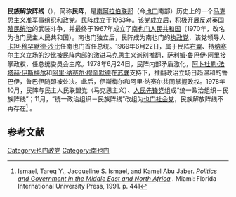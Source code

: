 '''民族解放阵线'''（{{lang-ar|الجبهة القوميّة}}），简称'''民阵'''，是[[南阿拉伯联邦|南阿拉伯联邦]]（今[[也门|也门]]南部）历史上的一个[[马克思主义|马克思主义]][[准军事组织|准军事组织]]和政党。民阵成立于1963年。该党成立后，积极开展反对[[英国|英国]][[殖民统治|殖民统治]]的武装斗争，并最终于1967年成立了[[南也门人民共和国|南也门人民共和国]]（1970年，改名为也门民主人民共和国）。南也门独立后，民阵成为南也门的[[执政党|执政党]]，该党领导人[[卡坦·穆罕默德·沙比|卡坦·穆罕默德·沙比]]任南也门首任总统。1969年6月22日，属于民阵[[右翼|右翼]]、持[[纳赛尔主义|纳赛尔主义]]立场的沙比被民阵内部的激进马克思主义派别推翻，[[萨利姆·鲁巴伊·阿里|萨利姆·鲁巴伊·阿里]]接掌政权，任总统委员会主席。1978年6月24日，民阵内部矛盾激化，[[阿卜杜勒·法塔赫·伊斯梅尔|阿卜杜勒·法塔赫·伊斯梅尔]]和[[阿里·纳赛尔·穆罕默德|阿里·纳赛尔·穆罕默德]]在[[苏联|苏联]]支持下，推翻政治立场日趋温和的鲁巴伊，鲁巴伊随即被处决。此后，伊斯梅尔和阿里·纳赛尔共同掌握政权。1978年10月，民阵与民主人民联盟党（马克思主义）、[[人民先锋党_(南也门)|人民先锋党]]组成“统一政治组织－民族阵线”；11月，“统一政治组织－民族阵线”改组为[[也门社会党|也门社会党]]，民族解放阵线不再存在<ref name="ta">Ismael, Tareq Y., Jacqueline S. Ismael, and Kamel Abu Jaber. ''[https://books.google.com/books?id=jXKTSQrTLO8C&pg=PA441 Politics and Government in the Middle East and North Africa] {{Wayback|url=https://books.google.com/books?id=jXKTSQrTLO8C&pg=PA441 |date=20201102192417 }}''. Miami: Florida International University Press, 1991. p. 441</ref> 。

==参考文献==
{{reflist}}

[[Category:也门政党|Category:也门政党]]
[[Category:南也门|Category:南也门]]